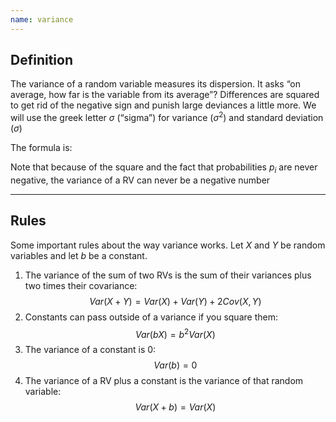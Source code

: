 ```yaml
---
name: variance
---
```


## Definition {.small}

The variance of a random variable measures its [dispersion]{.h}.
It asks "on average, how far is the variable from its average"?
Differences are squared to get rid of the negative sign and punish large deviances a little more. 
We will use the greek letter $\sigma$ ("sigma") for variance $(\sigma^{2})$ and standard deviation $(\sigma)$

The formula is:

\begin{align}
    Var(X) = \sigma_{X}^{2} 
    &= E[(X - \mu_{X})^{2}] \\
    &= (x_{1} - \mu_{X})^{2}p_{1} + (x_{2} - \mu_{X})^{2}p_{2} + \cdots + (x_{n} - \mu_{X})^{2}p_{n} \\
    &= \sum_{i = 1}^{n} (x_{i} - \mu_{X})^{2}p_{i}
\end{align}

Note that because of the square and the fact that probabilities $p_{i}$ are never negative, the variance of a RV can never be a negative number


---

## Rules {.tiny}

Some important rules about the way variance works. 
Let $X$ and $Y$ be random variables and let $b$ be a constant.

1. The variance of the sum of two RVs is the sum of their variances plus two times their covariance:
$$
    Var(X + Y) = Var(X) + Var(Y) + 2Cov(X,Y)
$$
2. Constants can pass outside of a variance if you square them: 
$$
    Var(bX) = b^{2}Var(X)
$$
3. The variance of a constant is 0:
$$
    Var(b) = 0
$$
4. The variance of a RV plus a constant is the variance of that random variable:
$$
    Var(X + b) = Var(X)
$$

